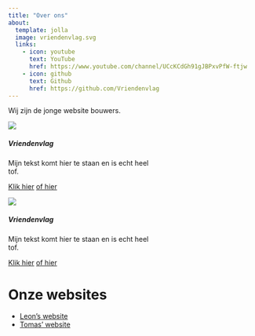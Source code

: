 ```yaml
---
title: "Over ons"
about:
  template: jolla
  image: vriendenvlag.svg
  links:
    - icon: youtube
      text: YouTube
      href: https://www.youtube.com/channel/UCcKCdGh91gJBPxvPfW-ftjw
    - icon: github
      text: Github
      href: https://github.com/Vriendenvlag
---
```


Wij zijn de jonge website bouwers.

::: {.grid}

::: {.g-col-md-6}

::: {.card style="width:300px;" .rounded-3}

![](images/pexels-alex-knight-2599244.jpg){.card-img-top}

::: {.card-body}

##### Vriendenvlag {.card-title}

::: {.card-text}

Mijn tekst komt hier te staan en is echt heel tof. 

:::

[Klik hier](){.btn .btn-primary}
[of hier](){.btn .btn-primary}

:::

:::

:::

<!-- New card --> 

::: {.g-col-md-6}

::: {.card style="width:300px;"}

![](images/pexels-lenin-estrada-2103864.jpg){.card-img-top}

::: {.card-body}

##### Vriendenvlag {.card-title}

::: {.card-text}

Mijn tekst komt hier te staan en is echt heel tof. 

:::

[Klik hier](){.btn .btn-primary}
[of hier](){.btn .btn-primary}

:::

:::

:::

:::

# Onze websites

* [Leon's website](https://leonlindnerweb.wordpress.com)
* [Tomas' website]()
